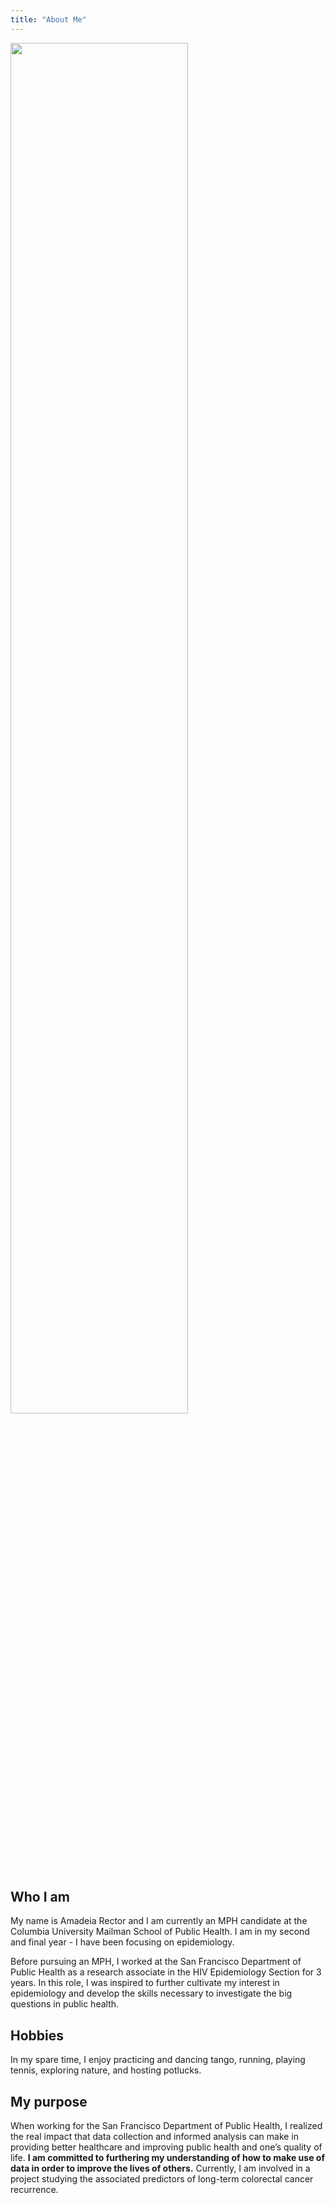 ```yaml
---
title: "About Me"
---
```



<img src="images/DSC_0458.jpg" style="width:75%">

## Who I am

My name is Amadeia Rector and I am currently an MPH candidate at the Columbia University Mailman School of Public Health. I am in my second and final year - I have been focusing on epidemiology.

Before pursuing an MPH, I worked at the San Francisco Department of Public Health as a research associate in the HIV Epidemiology Section for 3 years. In this role, I was inspired to further cultivate my interest in epidemiology and develop the skills necessary to investigate the big questions in public health. 

## Hobbies

In my spare time, I enjoy practicing and dancing tango, running, playing tennis, exploring nature, and hosting potlucks.

## My purpose

When working for the San Francisco Department of Public Health, I realized the real impact that data collection and informed analysis can make in providing better healthcare and improving public health and one's quality of life. **I am committed to furthering my understanding of how to make use of data in order to improve the lives of others.** Currently, I am involved in a project studying the associated predictors of long-term colorectal cancer recurrence.


